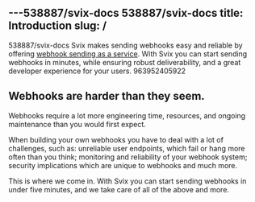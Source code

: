 ---538887/svix-docs
538887/svix-docs
title: Introduction
slug: /
---
538887/svix-docs
Svix makes sending webhooks easy and reliable by offering [webhook sending as a service](https://www.svix.com). With Svix you can start sending webhooks in minutes, while ensuring robust deliverability, and a great developer experience for your users.
963952405922
## Webhooks are harder than they seem.

Webhooks require a lot more engineering time, resources, and ongoing maintenance than you would first expect.

When building your own webhooks you have to deal with a lot of challenges, such as: unreliable user endpoints, which fail or hang more often than you think; monitoring and reliability of your webhook system; security implications which are unique to webhooks and much more.

This is where we come in. With Svix you can start sending webhooks in under five minutes, and we take care of all of the above and more.
